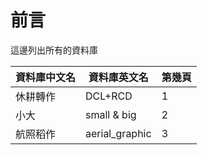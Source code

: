 # 前言

這邊列出所有的資料庫

資料庫中文名 | 資料庫英文名 | 第幾頁
-------------|--------------|--------
休耕轉作     | DCL+RCD      | 1
小大         | small & big  | 2
航照稻作     | aerial_graphic | 3
  